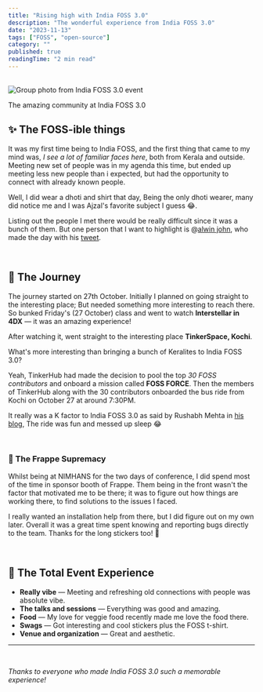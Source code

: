 ```yaml
---
title: "Rising high with India FOSS 3.0"
description: "The wonderful experience from India FOSS 3.0"
date: "2023-11-13"
tags: ["FOSS", "open-source"]
category: ""
published: true
readingTime: "2 min read"
---
```


<br />

<div className="my-8">
  <img 
    src="/images/blog/indiafoss3_group_photo.jpeg" 
    alt="Group photo from India FOSS 3.0 event" 
    className="rounded-lg w-full"
  />
  <p className="text-sm text-center mt-2 text-gray-500 dark:text-gray-400">The amazing community at India FOSS 3.0</p>
</div>

## ✨ The FOSS-ible things  

It was my first time being to India FOSS, and the first thing that came to my mind was, _I see a lot of familiar faces here_, both from Kerala and outside. Meeting new set of people was in my agenda this time, but ended up meeting less new people than i expected, but had the opportunity to connect with already known people. 

Well, I did wear a dhoti and shirt that day, Being the only dhoti wearer, many did notice me and I was Ajzal's favorite subject I guess 😂.

Listing out the people I met there would be really difficult since it was a bunch of them.
But one person that I want to highlight is @[alwin john](https://twitter.com/_alwin_john), who made the day with his [tweet](https://x.com/_alwin_john/status/1718197651798102224?s=20).

<br />

## 🚌 The Journey

The journey started on 27th October. Initially I planned on going straight to the interesting place; But needed something more interesting to reach there. So bunked Friday's (27 October) class and went to watch **Interstellar in 4DX** — it was an amazing experience! 

After watching it, went straight to the interesting place **TinkerSpace, Kochi**.

What's more interesting than bringing a bunch of Keralites to India FOSS 3.0?

Yeah, TinkerHub had made the decision to pool the top _30 FOSS contributors_ and onboard a mission called **FOSS FORCE**. Then the members of TinkerHub along with the 30 contributors onboarded the bus ride from Kochi on October 27 at around 7:30PM. 

It really was a K factor to India FOSS 3.0 as said by Rushabh Mehta in [his blog](https://rushabh-mehta.medium.com/reflections-from-indiafoss-3-0-ad03f01ddecf), The ride was fun and messed up sleep 😂

<br />

### 👑 The Frappe Supremacy

Whilst being at NIMHANS for the two days of conference, I did spend most of the time in sponsor booth of Frappe. Them being in the front wasn't the factor that motivated me to be there; it was to figure out how things are working there, to find solutions to the issues I faced.

I really wanted an installation help from there, but I did figure out on my own later. Overall it was a great time spent knowing and reporting bugs directly to the team. Thanks for the long stickers too! 🎉

<br />

## 🌟 The Total Event Experience

- **Really vibe** — Meeting and refreshing old connections with people was absolute vibe.
- **The talks and sessions** — Everything was good and amazing.
- **Food** — My love for veggie food recently made me love the food there.
- **Swags** — Got interesting and cool stickers plus the FOSS t-shirt.
- **Venue and organization** — Great and aesthetic.

---
<br />

*Thanks to everyone who made India FOSS 3.0 such a memorable experience!*